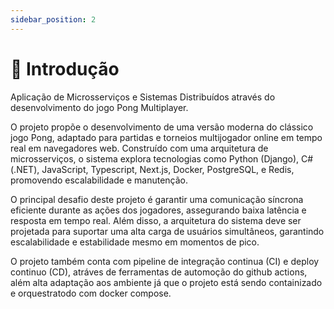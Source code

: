 ```yaml
---
sidebar_position: 2
---
```


# 🚧 Introdução
Aplicação de Microsserviços e Sistemas Distribuídos através do desenvolvimento do jogo Pong Multiplayer.

O projeto propõe o desenvolvimento de uma versão moderna do clássico jogo Pong, adaptado para partidas e torneios multijogador online em tempo real em navegadores web. Construído com uma arquitetura de microsserviços, o sistema explora tecnologias como Python (Django), C# (.NET), JavaScript, Typescript, Next.js, Docker, PostgreSQL, e Redis, promovendo escalabilidade e manutenção.

O principal desafio deste projeto é garantir uma comunicação síncrona eficiente durante as ações dos jogadores, assegurando baixa latência e resposta em tempo real. Além disso, a arquitetura do sistema deve ser projetada para suportar uma alta carga de usuários simultâneos, garantindo escalabilidade e estabilidade mesmo em momentos de pico.

O projeto também conta com pipeline de integração continua (CI) e deploy continuo (CD), atráves de ferramentas de automoção do github actions, além alta adaptação aos ambiente já que o projeto está sendo containizado e orquestratodo com docker compose.

